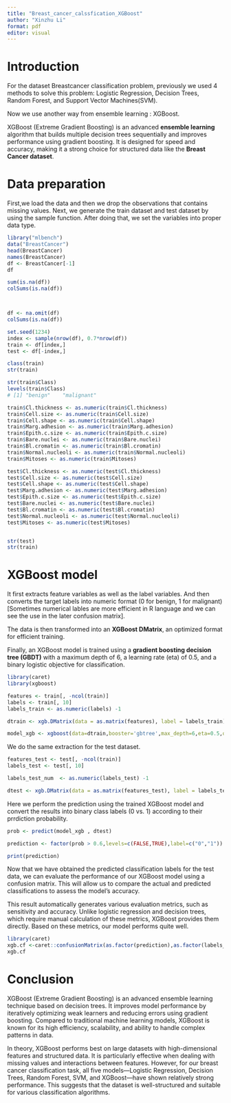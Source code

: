 ```yaml
---
title: "Breast_cancer_calssfication_XGBoost"
author: "Xinzhu Li"
format: pdf
editor: visual
---
```


# Introduction

For the dataset Breastcancer classification problem, previously we used 4 methods to solve this problem: Logistic Regression, Decision Trees, Random Forest, and Support Vector Machines(SVM).

Now we use another way from ensemble learning : XGBoost.

XGBoost (Extreme Gradient Boosting) is an advanced **ensemble learning** algorithm that builds multiple decision trees sequentially and improves performance using gradient boosting. It is designed for speed and accuracy, making it a strong choice for structured data like the **Breast Cancer dataset**.

# Data preparation

First,we load the data and then we drop the observations that contains missing values. Next, we generate the train dataset and test dataset by using the sample function. After doing that, we set the variables into proper data type.

```r
library("mlbench")
data("BreastCancer")
head(BreastCancer)
names(BreastCancer)
df <- BreastCancer[-1]
df

sum(is.na(df)) 
colSums(is.na(df))



df <- na.omit(df)
colSums(is.na(df))

set.seed(1234)
index <- sample(nrow(df), 0.7*nrow(df))
train <- df[index,]
test <- df[-index,]

class(train)
str(train)

str(train$Class)
levels(train$Class)
# [1] "benign"    "malignant"

train$Cl.thickness <- as.numeric(train$Cl.thickness)
train$Cell.size <- as.numeric(train$Cell.size)
train$Cell.shape <- as.numeric(train$Cell.shape)
train$Marg.adhesion <- as.numeric(train$Marg.adhesion)
train$Epith.c.size <- as.numeric(train$Epith.c.size)
train$Bare.nuclei <- as.numeric(train$Bare.nuclei)
train$Bl.cromatin <- as.numeric(train$Bl.cromatin)
train$Normal.nucleoli <- as.numeric(train$Normal.nucleoli)
train$Mitoses <- as.numeric(train$Mitoses)

test$Cl.thickness <- as.numeric(test$Cl.thickness)
test$Cell.size <- as.numeric(test$Cell.size)
test$Cell.shape <- as.numeric(test$Cell.shape)
test$Marg.adhesion <- as.numeric(test$Marg.adhesion)
test$Epith.c.size <- as.numeric(test$Epith.c.size)
test$Bare.nuclei <- as.numeric(test$Bare.nuclei)
test$Bl.cromatin <- as.numeric(test$Bl.cromatin)
test$Normal.nucleoli <- as.numeric(test$Normal.nucleoli)
test$Mitoses <- as.numeric(test$Mitoses)


str(test)
str(train)
```

# XGBoost model

It first extracts feature variables as well as the label variables. And then converts the target labels into numeric format (0 for benign, 1 for malignant) \[Sometimes numerical lables are more efficient in R language and we can see the use in the later confusion matrix\].

The data is then transformed into an **XGBoost DMatrix**, an optimized format for efficient training.

Finally, an XGBoost model is trained using a **gradient boosting decision tree (GBDT)** with a maximum depth of 6, a learning rate (eta) of 0.5, and a binary logistic objective for classification.

```r

library(caret)
library(xgboost)

features <- train[, -ncol(train)]
labels <- train[, 10]
labels_train <- as.numeric(labels) -1

dtrain <- xgb.DMatrix(data = as.matrix(features), label = labels_train)

model_xgb <- xgboost(data=dtrain,booster='gbtree',max_depth=6,eta=0.5,objective='binary:logistic',nround=25)

```

We do the same extraction for the test dataset.

```r
features_test <- test[, -ncol(train)]
labels_test <- test[, 10]

labels_test_num  <- as.numeric(labels_test) -1

dtest <- xgb.DMatrix(data = as.matrix(features_test), label = labels_test_num)

```

Here we perform the prediction using the trained XGBoost model and convert the results into binary class labels (0 vs. 1) according to their prrdiction probability.

```r
prob <- predict(model_xgb , dtest)

prediction <- factor(prob > 0.6,levels=c(FALSE,TRUE),label=c("0","1"))

print(prediction)

```

Now that we have obtained the predicted classification labels for the test data, we can evaluate the performance of our XGBoost model using a confusion matrix. This will allow us to compare the actual and predicted classifications to assess the model’s accuracy.

This result automatically generates various evaluation metrics, such as sensitivity and accuracy. Unlike logistic regression and decision trees, which require manual calculation of these metrics, XGBoost provides them directly. Based on these metrics, our model performs quite well.

```r
library(caret) 
xgb.cf <-caret::confusionMatrix(as.factor(prediction),as.factor(labels_test_num)) 
xgb.cf
```

# Conclusion

XGBoost (Extreme Gradient Boosting) is an advanced ensemble learning technique based on decision trees. It improves model performance by iteratively optimizing weak learners and reducing errors using gradient boosting. Compared to traditional machine learning models, XGBoost is known for its high efficiency, scalability, and ability to handle complex patterns in data.

In theory, XGBoost performs best on large datasets with high-dimensional features and structured data. It is particularly effective when dealing with missing values and interactions between features. However, for our breast cancer classification task, all five models—Logistic Regression, Decision Trees, Random Forest, SVM, and XGBoost—have shown relatively strong performance. This suggests that the dataset is well-structured and suitable for various classification algorithms.
